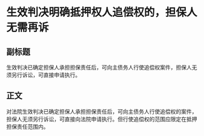 # 生效判决明确抵押权人追偿权的，担保人无需再诉
## 副标题
生效判决已确定担保人承担担保责任后，可向主债务人行使追偿权案件，担保人无须另行诉讼，可直接申请执行。
## 正文
对法院生效判决已确定担保人承担担保责任后，可向主债务人行使追偿权的案件，担保人无须另行诉讼，可直接向法院申请执行。但行使追偿权的范围应限定在抵押担保责任范围内。